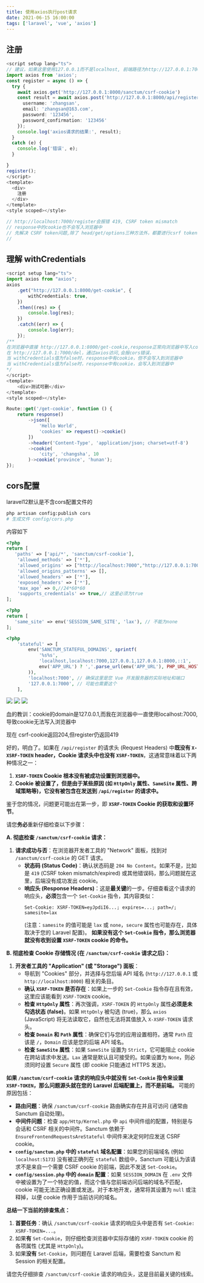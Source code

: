 ```yaml
---
title: 使用axios执行post请求
date: 2021-06-15 16:00:00
tags: ['laravel', 'vue', 'axios']
---
```


## 注册

```ts filename="新建src/views/auth/RegisterView.vue" switcher
<script setup lang="ts">
// 建议，如果这里使用127.0.0.1而不是localhost, 前端路径为http://127.0.0.1:7000/register,不是http://localhost:7000/register，否则会报419错误，这个小细节折腾了我一上午，也就是与cookie里的domain要一样
import axios from 'axios';
const register = async () => {
  try {
    await axios.get('http://127.0.0.1:8000/sanctum/csrf-cookie')
    const result = await axios.post('http://127.0.0.1:8000/api/register', {
      username: 'zhangsan',
      email: 'zhangsan@163.com',
      password: '123456',
      password_confirmation: '123456'
    });
    console.log('axios请求的结果:', result);
  }
  catch (e) {
    console.log('错误', e);
  }

}
register();
</script>
<template>
  <div>
    注册
  </div>
</template>
<style scoped></style>

// http://localhost:7000/register会报错 419, CSRF token mismatch
// response中的cookie也不会写入浏览器中
// 先解决 CSRF token问题,除了 head/get/options三种方法外，都要进行csrf token验证
//
```

## 理解 withCredentials

```ts filename="前端src/views/DelView.vue" switcher
<script setup lang="ts">
import axios from "axios";
axios
    .get("http://127.0.0.1:8000/get-cookie", {
        withCredentials: true,
    })
    .then((res) => {
        console.log(res);
    })
    .catch((err) => {
        console.log(err);
    });
/**
在浏览器中直接 http://127.0.0.1:8000/get-cookie,response正常向浏览器中写入cookie
在 http://127.0.0.1:7000/del，通过axios访问,会报cors错误，
当 withCredentials值为false时，response中有cookie，但不会写入到浏览器中
当 withCredentials值为false时，response中有cookie，会写入到浏览器中
*/
</script>
<template>
    <div>测试可删</div>
</template>
<style scoped></style>
```

```ts filename="后端 routes/web.php" switcher
Route::get('/get-cookie', function () {
    return response()
        ->json([
            'Hello World',
            'cookies' => request()->cookie()
        ])
        ->header('Content-Type', 'application/json; charset=utf-8')
        ->cookie(
            'city', 'changsha', 10
        )->cookie('province', 'hunan');
});
```

## cors配置

laravel12默认是不含cors配置文件的

```bash
php artisan config:publish cors
# 生成文件 config/cors.php
```

内容如下

```php filename="config/cors.php" switcher
<?php
return [
   'paths' => ['api/*', 'sanctum/csrf-cookie'],
    'allowed_methods' => ['*'],
    'allowed_origins' => ["http://localhost:7000","http://127.0.0.1:7000"],// 这里不能为*，必须包括前端地址，注意是localhost还是127.0.0.1
    'allowed_origins_patterns' => [],
    'allowed_headers' => ['*'],
    'exposed_headers' => ['*'],
    'max_age' => 0,//24*60*60
    'supports_credentials' => true,// 这里必须为true
];
```

```php filename="config/sessions.php" switcher
<?php
return [
   'same_site' => env('SESSION_SAME_SITE', 'lax'), // 不能为none
];
```

```php filename="config/sanctum.php" switcher
<?php
    'stateful' => [
        env('SANCTUM_STATEFUL_DOMAINS', sprintf(
            '%s%s',
            'localhost,localhost:7000,127.0.0.1,127.0.0.1:8000,::1',
            env('APP_URL') ? ','.parse_url(env('APP_URL'), PHP_URL_HOST) : ''
        )),
        'localhost:7000', // 确保这里是您 Vue 开发服务器的实际地址和端口
        '127.0.0.1:7000', // 可能也需要这个
    ],
```

<Image src="/vue_and_laravel/4-1.png" width={600} height={400} />
<Image src="/vue_and_laravel/4-2.png" width={600} height={400} />
<Image src="/vue_and_laravel/5.png" width={600} height={400} />

血的教训：cookie的domain是127.0.0.1,而我在浏览器中一直使用localhost:7000,导致cookie无法写入浏览器中

现在 csrf-cookie返回204,但register仍返回419

好的，明白了。如果在 `/api/register` 的请求头 (Request Headers) 中**既没有 `X-XSRF-TOKEN` header，Cookie 请求头中也没有 `XSRF-TOKEN`**，这通常意味着以下两种情况之一：

1.  **`XSRF-TOKEN` Cookie 根本没有被成功设置到浏览器中。**
2.  **Cookie 被设置了，但是由于某些原因 (如 `HttpOnly` 属性、`SameSite` 属性、跨域策略等)，它没有被包含在发送到 `/api/register` 的请求中。**

鉴于您的情况，问题更可能出在第一步，即 **`XSRF-TOKEN` Cookie 的获取和设置环节**。

请您**务必**重新仔细检查以下步骤：

**A. 彻底检查 `/sanctum/csrf-cookie` 请求：**

1.  **请求成功与否**：在浏览器开发者工具的 "Network" 面板，找到对 `/sanctum/csrf-cookie` 的 GET 请求。
    - **状态码 (Status Code)**：确认状态码是 `204 No Content`。如果不是，比如是 `419` (CSRF token mismatch/expired) 或其他错误码，那么问题就在这里，后端没有成功发出 cookie。
    - **响应头 (Response Headers)**：这是**最关键**的一步。仔细查看这个请求的响应头，**必须**包含一个 `Set-Cookie` 指令，其内容类似：
      ```
      Set-Cookie: XSRF-TOKEN=eyJpdiI6...; expires=...; path=/; samesite=lax
      ```
      (注意：`samesite` 的值可能是 `lax` 或 `none`，`secure` 属性也可能存在，具体取决于您的 Laravel 配置)。
      **如果没有这个 `Set-Cookie` 指令，那么浏览器就没有收到设置 `XSRF-TOKEN` cookie 的命令。**

**B. 彻底检查 Cookie 存储情况 (在 `/sanctum/csrf-cookie` 请求之后)：**

1.  **开发者工具的 "Application" (或 "Storage") 面板**：
    - 导航到 "Cookies" 部分，并选择与您后端 API 域名 (`http://127.0.0.1` 或 `http://localhost:8000`) 相关的条目。
    - **确认 `XSRF-TOKEN` 是否存在**：如果上一步的 `Set-Cookie` 指令存在且有效，这里应该能看到 `XSRF-TOKEN` cookie。
    - **检查 `HttpOnly` 属性**：再次强调，`XSRF-TOKEN` 的 `HttpOnly` 属性**必须是未勾选状态 (false)**。如果 `HttpOnly` 被勾选 (true)，那么 `axios` (JavaScript) 将无法读取它，自然也无法将其值放入 `X-XSRF-TOKEN` 请求头。
    - **检查 `Domain` 和 `Path` 属性**：确保它们与您的应用设置相符。通常 `Path` 应该是 `/`，`Domain` 应该是您的后端 API 域名。
    - **检查 `SameSite` 属性**：如果 `SameSite` 设置为 `Strict`，它可能阻止 cookie 在跨站请求中发送。`Lax` 通常是默认且可接受的。如果设置为 `None`，则必须同时设置 `Secure` 属性 (即 cookie 只能通过 HTTPS 发送)。

**如果 `/sanctum/csrf-cookie` 请求的响应头中就没有 `Set-Cookie` 指令来设置 `XSRF-TOKEN`，那么问题源头就在您的 Laravel 后端配置上，而不是前端。** 可能的原因包括：

- **路由问题**：确保 `/sanctum/csrf-cookie` 路由确实存在并且可访问 (通常由 Sanctum 自动处理)。
- **中间件问题**：检查 `app/Http/Kernel.php` 中 `api` 中间件组的配置，特别是与会话和 CSRF 相关的中间件。Sanctum 依赖于 `EnsureFrontendRequestsAreStateful` 中间件来决定何时应发送 CSRF cookie。
- **`config/sanctum.php` 中的 `stateful` 域名配置**：如果您的前端域名 (例如 `localhost:5173`) 没有被正确列在 `stateful` 数组中，Sanctum 可能认为该请求不是来自一个需要 CSRF cookie 的前端，因此不发送 `Set-Cookie`。
- **`config/session.php` 中的 `domain` 配置**：如果 `SESSION_DOMAIN` 在 `.env` 文件中被设置为了一个特定的值，而这个值与您前端访问后端的域名不匹配，cookie 可能无法正确设置或发送。对于本地开发，通常将其设置为 `null` 或注释掉，以便 cookie 作用于当前访问的域名。

**总结一下当前的排查焦点：**

1.  **首要任务**：确认 `/sanctum/csrf-cookie` 请求的响应头中是否有 `Set-Cookie: XSRF-TOKEN=...`。
2.  如果**有** `Set-Cookie`，则仔细检查浏览器中实际存储的 `XSRF-TOKEN` cookie 的各项属性 (尤其是 `HttpOnly`)。
3.  如果**没有** `Set-Cookie`，则问题在 Laravel 后端，需要检查 Sanctum 和 Session 的相关配置。

请您先仔细排查 `/sanctum/csrf-cookie` 请求的响应头，这是目前最关键的线索。
